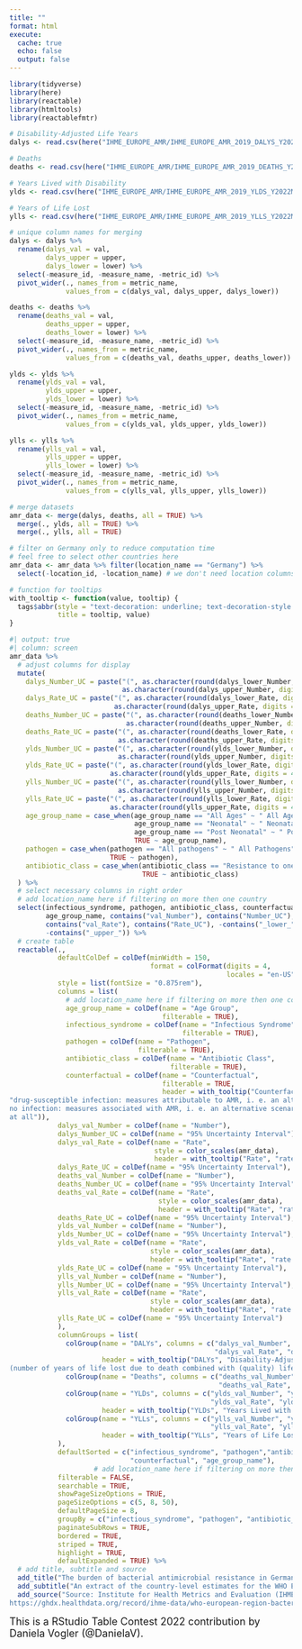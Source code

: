```yaml
---
title: ""
format: html
execute:
  cache: true
  echo: false
  output: false
---
```


```r
library(tidyverse)
library(here)
library(reactable)
library(htmltools)
library(reactablefmtr)
```

```r
# Disability-Adjusted Life Years
dalys <- read.csv(here("IHME_EUROPE_AMR/IHME_EUROPE_AMR_2019_DALYS_Y2022M10D13.CSV"))

# Deaths
deaths <- read.csv(here("IHME_EUROPE_AMR/IHME_EUROPE_AMR_2019_DEATHS_Y2022M10D13D.CSV"))

# Years Lived with Disability
ylds <- read.csv(here("IHME_EUROPE_AMR/IHME_EUROPE_AMR_2019_YLDS_Y2022M10D13.CSV"))

# Years of Life Lost
ylls <- read.csv(here("IHME_EUROPE_AMR/IHME_EUROPE_AMR_2019_YLLS_Y2022M10D13.CSV"))
```

```r
# unique column names for merging
dalys <- dalys %>% 
  rename(dalys_val = val,
         dalys_upper = upper,
         dalys_lower = lower) %>% 
  select(-measure_id, -measure_name, -metric_id) %>%
  pivot_wider(., names_from = metric_name, 
              values_from = c(dalys_val, dalys_upper, dalys_lower))

deaths <- deaths %>% 
  rename(deaths_val = val,
         deaths_upper = upper,
         deaths_lower = lower) %>% 
  select(-measure_id, -measure_name, -metric_id) %>%
  pivot_wider(., names_from = metric_name, 
              values_from = c(deaths_val, deaths_upper, deaths_lower))

ylds <- ylds %>% 
  rename(ylds_val = val,
         ylds_upper = upper,
         ylds_lower = lower) %>% 
  select(-measure_id, -measure_name, -metric_id) %>%
  pivot_wider(., names_from = metric_name, 
              values_from = c(ylds_val, ylds_upper, ylds_lower))

ylls <- ylls %>% 
  rename(ylls_val = val,
         ylls_upper = upper,
         ylls_lower = lower) %>% 
  select(-measure_id, -measure_name, -metric_id) %>%
  pivot_wider(., names_from = metric_name, 
              values_from = c(ylls_val, ylls_upper, ylls_lower))

# merge datasets
amr_data <- merge(dalys, deaths, all = TRUE) %>% 
  merge(., ylds, all = TRUE) %>% 
  merge(., ylls, all = TRUE)
```

```r
# filter on Germany only to reduce computation time
# feel free to select other countries here
amr_data <- amr_data %>% filter(location_name == "Germany") %>% 
  select(-location_id, -location_name) # we don't need location columns if unique
```

```r
# function for tooltips
with_tooltip <- function(value, tooltip) {
  tags$abbr(style = "text-decoration: underline; text-decoration-style: dotted",
            title = tooltip, value)
}
```

```r
#| output: true
#| column: screen
amr_data %>%                                 
  # adjust columns for display
  mutate(
    dalys_Number_UC = paste("(", as.character(round(dalys_lower_Number, digits = 4)), ", ",
                            as.character(round(dalys_upper_Number, digits = 4)), ")", sep = ""),
    dalys_Rate_UC = paste("(", as.character(round(dalys_lower_Rate, digits = 4)), ", ",
                          as.character(round(dalys_upper_Rate, digits = 4)), ")", sep = ""),
    deaths_Number_UC = paste("(", as.character(round(deaths_lower_Number, digits = 4)), ", ",
                             as.character(round(deaths_upper_Number, digits = 4)), ")", sep = ""),
    deaths_Rate_UC = paste("(", as.character(round(deaths_lower_Rate, digits = 4)), ", ",
                           as.character(round(deaths_upper_Rate, digits = 4)), ")", sep = ""),
    ylds_Number_UC = paste("(", as.character(round(ylds_lower_Number, digits = 4)), ", ",
                           as.character(round(ylds_upper_Number, digits = 4)), ")", sep = ""),
    ylds_Rate_UC = paste("(", as.character(round(ylds_lower_Rate, digits = 4)), ", ",
                         as.character(round(ylds_upper_Rate, digits = 4)), ")", sep = ""),
    ylls_Number_UC = paste("(", as.character(round(ylls_lower_Number, digits = 4)), ", ",
                           as.character(round(ylls_upper_Number, digits = 4)), ")", sep = ""),
    ylls_Rate_UC = paste("(", as.character(round(ylls_lower_Rate, digits = 4)), ", ",
                         as.character(round(ylls_upper_Rate, digits = 4)), ")", sep = ""),
    age_group_name = case_when(age_group_name == "All Ages" ~ " All Ages",
                               age_group_name == "Neonatal" ~ " Neonatal",
                               age_group_name == "Post Neonatal" ~ " Post Neonatal",
                               TRUE ~ age_group_name),
    pathogen = case_when(pathogen == "All pathogens" ~ " All Pathogens",
                         TRUE ~ pathogen),
    antibiotic_class = case_when(antibiotic_class == "Resistance to one or more antibiotics" ~ " Resistance to one or more antibiotics",
                                 TRUE ~ antibiotic_class)
  ) %>% 
  # select necessary columns in right order
  # add location_name here if filtering on more then one country
  select(infectious_syndrome, pathogen, antibiotic_class, counterfactual, 
         age_group_name, contains("val_Number"), contains("Number_UC"),
         contains("val_Rate"), contains("Rate_UC"), -contains("_lower_"), 
         -contains("_upper_")) %>% 
  # create table
  reactable(.,
            defaultColDef = colDef(minWidth = 150,
                                   format = colFormat(digits = 4,
                                                      locales = "en-US")),
            style = list(fontSize = "0.875rem"),
            columns = list(
              # add location_name here if filtering on more then one country
              age_group_name = colDef(name = "Age Group",
                                      filterable = TRUE),
              infectious_syndrome = colDef(name = "Infectious Syndrome",
                                           filterable = TRUE),
              pathogen = colDef(name = "Pathogen",
                                filterable = TRUE),
              antibiotic_class = colDef(name = "Antibiotic Class",
                                        filterable = TRUE),
              counterfactual = colDef(name = "Counterfactual",
                                      filterable = TRUE,
                                      header = with_tooltip("Counterfactual",
"drug-susceptible infection: measures attributable to AMR, i. e. an alternative scenario where infections with resistant pathogens are replaced with susceptible ones
no infection: measures associated with AMR, i. e. an alternative scenario where drug-resistant infections would not occur
at all")),
            dalys_val_Number = colDef(name = "Number"),
            dalys_Number_UC = colDef(name = "95% Uncertainty Interval"),
            dalys_val_Rate = colDef(name = "Rate",  
                                    style = color_scales(amr_data),
                                    header = with_tooltip("Rate", "rate per 100000 population")),
            dalys_Rate_UC = colDef(name = "95% Uncertainty Interval"),
            deaths_val_Number = colDef(name = "Number"),
            deaths_Number_UC = colDef(name = "95% Uncertainty Interval"),
            deaths_val_Rate = colDef(name = "Rate",  
                                     style = color_scales(amr_data),
                                     header = with_tooltip("Rate", "rate per 100000 population")),
            deaths_Rate_UC = colDef(name = "95% Uncertainty Interval"),
            ylds_val_Number = colDef(name = "Number"),
            ylds_Number_UC = colDef(name = "95% Uncertainty Interval"),
            ylds_val_Rate = colDef(name = "Rate",  
                                   style = color_scales(amr_data),
                                   header = with_tooltip("Rate", "rate per 100000 population")),
            ylds_Rate_UC = colDef(name = "95% Uncertainty Interval"),
            ylls_val_Number = colDef(name = "Number"),
            ylls_Number_UC = colDef(name = "95% Uncertainty Interval"),
            ylls_val_Rate = colDef(name = "Rate",  
                                   style = color_scales(amr_data),
                                   header = with_tooltip("Rate", "rate per 100000 population")),
            ylls_Rate_UC = colDef(name = "95% Uncertainty Interval")
            ),
            columnGroups = list(
              colGroup(name = "DALYs", columns = c("dalys_val_Number", "dalys_Number_UC",
                                                   "dalys_val_Rate", "dalys_Rate_UC"),
                       header = with_tooltip("DALYs", "Disability-Adjusted Life Years
(number of years of life lost due to death combined with (quality) lifetime lost due to disability)")),
              colGroup(name = "Deaths", columns = c("deaths_val_Number", "deaths_Number_UC",
                                                    "deaths_val_Rate", "deaths_Rate_UC")),
              colGroup(name = "YLDs", columns = c("ylds_val_Number", "ylds_Number_UC",
                                                  "ylds_val_Rate", "ylds_Rate_UC"),
                       header = with_tooltip("YLDs", "Years Lived with Disability")),
              colGroup(name = "YLLs", columns = c("ylls_val_Number", "ylls_Number_UC",
                                                  "ylls_val_Rate", "ylls_Rate_UC"),
                       header = with_tooltip("YLLs", "Years of Life Lost"))
            ),
            defaultSorted = c("infectious_syndrome", "pathogen","antibiotic_class",
                              "counterfactual", "age_group_name"),
                     # add location_name here if filtering on more then one country
            filterable = FALSE,
            searchable = TRUE,
            showPageSizeOptions = TRUE,
            pageSizeOptions = c(5, 8, 50),
            defaultPageSize = 8,
            groupBy = c("infectious_syndrome", "pathogen", "antibiotic_class"),
            paginateSubRows = TRUE,
            bordered = TRUE,
            striped = TRUE,
            highlight = TRUE,
            defaultExpanded = TRUE) %>% 
  # add title, subtitle and source
  add_title("The burden of bacterial antimicrobial resistance in Germany in 2019") %>% 
  add_subtitle("An extract of the country-level estimates for the WHO European region") %>% 
  add_source("Source: Institute for Health Metrics and Evaluation (IHME), University of Oxford. WHO European Region Bacterial Antimicrobial Resistance Burden Estimates 2019. Seattle, United States of America: Institute for Health Metrics and Evaluation (IHME), 2022
https://ghdx.healthdata.org/record/ihme-data/who-european-region-bacterial-antimicrobial-resistance-burden-estimates-2019")
```

<font size="4"> This is a RStudio Table Contest 2022 contribution by Daniela Vogler (\@DanielaV).

